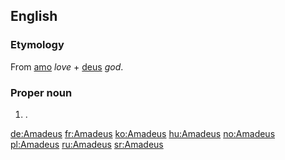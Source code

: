 ==English==

===Etymology===
From {{etyl|la}} [[amo]] ''love'' + [[deus]] ''god''.

===Proper noun===
{{en-proper noun}}

# {{given name|male|from=Latin}}.

[[de:Amadeus]]
[[fr:Amadeus]]
[[ko:Amadeus]]
[[hu:Amadeus]]
[[no:Amadeus]]
[[pl:Amadeus]]
[[ru:Amadeus]]
[[sr:Amadeus]]
